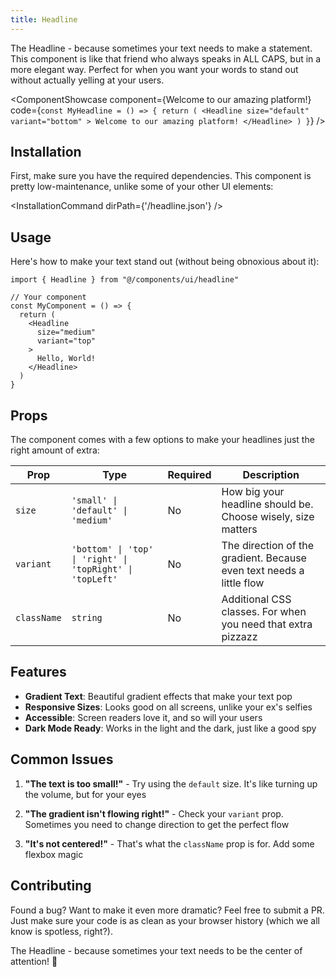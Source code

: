 ```yaml
---
title: Headline
---
```



The Headline - because sometimes your text needs to make a statement. This component is like that friend who always speaks in ALL CAPS, but in a more elegant way. Perfect for when you want your words to stand out without actually yelling at your users.

<ComponentShowcase component={<Headline>Welcome to our amazing platform!</Headline>} code={`const MyHeadline = () => {
  return (
    <Headline
      size="default"
      variant="bottom"
    >
      Welcome to our amazing platform!
    </Headline>
  )
}`} />

## Installation

First, make sure you have the required dependencies. This component is pretty low-maintenance, unlike some of your other UI elements:


<InstallationCommand dirPath={'/headline.json'} />


## Usage

Here's how to make your text stand out (without being obnoxious about it):

```tsx
import { Headline } from "@/components/ui/headline"

// Your component
const MyComponent = () => {
  return (
    <Headline
      size="medium"
      variant="top"
    >
      Hello, World!
    </Headline>
  )
}
```

## Props

The component comes with a few options to make your headlines just the right amount of extra:

| Prop | Type | Required | Description |
|------|------|----------|-------------|
| `size` | `'small' \| 'default' \| 'medium'` | No | How big your headline should be. Choose wisely, size matters |
| `variant` | `'bottom' \| 'top' \| 'right' \| 'topRight' \| 'topLeft'` | No | The direction of the gradient. Because even text needs a little flow |
| `className` | `string` | No | Additional CSS classes. For when you need that extra pizzazz |

## Features

- **Gradient Text**: Beautiful gradient effects that make your text pop
- **Responsive Sizes**: Looks good on all screens, unlike your ex's selfies
- **Accessible**: Screen readers love it, and so will your users
- **Dark Mode Ready**: Works in the light and the dark, just like a good spy

## Common Issues

1. **"The text is too small!"** - Try using the `default` size. It's like turning up the volume, but for your eyes

2. **"The gradient isn't flowing right!"** - Check your `variant` prop. Sometimes you need to change direction to get the perfect flow

3. **"It's not centered!"** - That's what the `className` prop is for. Add some flexbox magic

## Contributing

Found a bug? Want to make it even more dramatic? Feel free to submit a PR. Just make sure your code is as clean as your browser history (which we all know is spotless, right?).

The Headline - because sometimes your text needs to be the center of attention! 🎯 